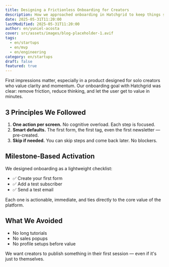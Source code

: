 ```yaml
---
title: Designing a Frictionless Onboarding for Creators
description: How we approached onboarding in Hatchgrid to keep things simple, fast, and aligned with a creator's mindset.
date: 2025-05-31T11:20:00
lastModified: 2025-05-31T11:20:00
author: en/yuniel-acosta
cover: src/assets/images/blog-placeholder-1.avif
tags:
  - en/startups
  - en/mvp
  - en/engineering
category: en/startups
draft: false
featured: true
---
```


First impressions matter, especially in a product designed for solo creators who value clarity and momentum. Our onboarding goal with Hatchgrid was clear: remove friction, reduce thinking, and let the user get to value in minutes.

## 3 Principles We Followed

1. **One action per screen.** No cognitive overload. Each step is focused.
2. **Smart defaults.** The first form, the first tag, even the first newsletter — pre-created.
3. **Skip if needed.** You can skip steps and come back later. No blockers.

## Milestone-Based Activation
We designed onboarding as a lightweight checklist:
- ✅ Create your first form
- ✅ Add a test subscriber
- ✅ Send a test email

Each one is actionable, immediate, and ties directly to the core value of the platform.

## What We Avoided

- No long tutorials  
- No sales popups  
- No profile setups before value  

We want creators to publish something in their first session — even if it's just to themselves.
